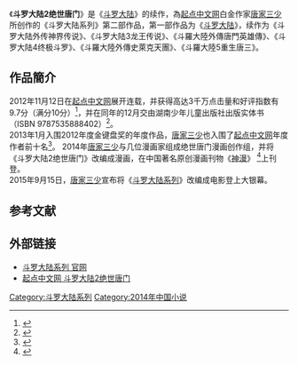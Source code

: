 《'''斗罗大陆2绝世唐门'''》是《[[斗罗大陆|斗罗大陆]]》的续作，為[[起点中文网|起点中文网]]白金作家[[唐家三少|唐家三少]]所创作的《斗罗大陆系列》第二部作品，第一部作品为《[[斗罗大陆|斗罗大陆]]》，续作为《斗罗大陆外传神界传说》、《斗罗大陆3龙王传说》、《斗羅大陸外傳唐門英雄傳》、《斗罗大陆4终极斗罗》、《斗羅大陸外傳史萊克天團》、《斗羅大陸5重生唐三》。

== 作品簡介 ==
2012年11月12日在[[起点中文网|起点中文网]]展开连载，并获得高达3千万点击量和好评指数有9.7分（满分10分）<ref>{{Cite news|url= 葉紀均http://www.qidian.com/Book/2517792.aspx?from=hsczt|title=起点中文网斗罗大陆2绝世唐门简介|language=zh-cn|date=2012-11-12|accessdate= 2012-11-12}}</ref>，并在同年的12月交由湖南少年儿童出版社出版实体书（ISBN 9787535888402）<ref>{{Cite news|url=https://book.douban.com/subject/20440895/|title=斗罗大陆2绝世唐门|language=zh-cn|date=2012-12|accessdate=2021-03-06|archive-date=2016-08-17|archive-url=https://web.archive.org/web/20160817225808/https://book.douban.com/subject/20440895/|dead-url=no}}</ref>。 <br />
2013年1月入围2012年度金键盘奖的年度作品，[[唐家三少|唐家三少]]也入围了[[起点中文网|起点中文网]]年度作者前十名<ref>{{Cite news|url=http://tech.huanqiu.com/Enterprise/2013-01/3583702.html|title=起点中文网2012“金键盘奖”|language=zh-cn|date=2013-01|accessdate=2021-03-06|archive-date=2016-08-28|archive-url=https://web.archive.org/web/20160828225852/http://tech.huanqiu.com/Enterprise/2013-01/3583702.html|dead-url=no}}</ref>。
2014年[[唐家三少|唐家三少]]与几位漫画家组成绝世唐门漫画创作组，并将《斗罗大陆2绝世唐门》改编成漫画，在中国著名原创漫画刊物《[[神漫|神漫]]》 <ref>{{Cite news|url=http://www.bengou.co/manhua/20667/|title=斗罗大陆2绝世唐门|language=zh-cn|date=2014-01|deadurl=yes|archiveurl=https://web.archive.org/web/20160826070645/http://www.bengou.co/manhua/20667/|archivedate=2016-08-26}}</ref>上刊登。 <br />
2015年9月15日，[[唐家三少|唐家三少]]宣布将《[[斗罗大陆系列|斗罗大陆系列]]》改编成电影登上大银幕。

==参考文献==
{{reflist}}

==外部链接==
*[http://www.douluodalu3.com/ 斗罗大陆系列 官网] {{Wayback|url=http://www.douluodalu3.com/ |date=20190507031439 }}
*[http://www.qidian.com/Book/2517792.aspx?from=hsczt 起点中文网 斗罗大陆2绝世唐门]

[[Category:斗罗大陆系列|Category:斗罗大陆系列]]
[[Category:2014年中国小说|Category:2014年中国小说]]